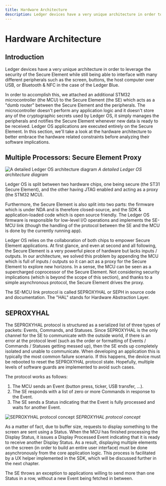 ---
title: Hardware Architecture
description: Ledger devices have a very unique architecture in order to leverage the security of the Secure Element while still being able to interface with many different peripherals such as the screen, buttons, the host computer over USB, or Bluetooth & NFC.
---

# Hardware Architecture

## Introduction

Ledger devices have a very unique architecture in order to leverage the security of the Secure Element while still being able to interface with many different peripherals such as the screen, buttons, the host computer over USB, or Bluetooth & NFC in the case of the Ledger Blue.

In order to accomplish this, we attached an additional STM32 microcontroller (the MCU) to the Secure Element (the SE) which acts as a "dumb router" between the Secure Element and the peripherals. The microcontroller doesn't perform any application logic and it doesn't store any of the cryptographic secrets used by Ledger OS, it simply manages the peripherals and notifies the Secure Element whenever new data is ready to be received. Ledger OS applications are executed entirely on the Secure Element. In this section, we'll take a look at the hardware architecture to better embrace the hardware related constraints before analyzing their software implications.

## Multiple Processors: Secure Element Proxy

![A detailed Ledger OS architecture diagram](/device-app/bolos_architecture.png)
*A detailed Ledger OS architecture diagram*

Ledger OS is split between two hardware chips, one being secure (the ST31 Secure Element), and the other having JTAG enabled and acting as a proxy (the STM32 MCU).

Furthermore, the Secure Element is also split into two parts: the firmware which is under NDA and is therefore closed-source, and the SDK & application-loaded code which is open source friendly. The Ledger OS firmware is responsible for low-level I/O operations and implements the SE-MCU link (though the handling of the protocol between the SE and the MCU is done by the currently running app).

Ledger OS relies on the collaboration of both chips to empower Secure Element applications. At first glance, and even at second and all following, the Secure Element is a very powerful piece of hardware but lacks inputs / outputs. In our architecture, we solved this problem by appending the MCU which is full of inputs / outputs so it can act as a proxy for the Secure Element to explore new horizons. In a sense, the MCU can be seen as a supercharged coprocessor of the Secure Element. Not considering security implications (which is beyond the scope of this section), and thanks to a simple asynchronous protocol, the Secure Element drives the proxy.

The SE-MCU link protocol is called SEPROXYHAL or SEPH in source code and documentation. The "HAL" stands for Hardware Abstraction Layer.

## SEPROXYHAL

The SEPROXYHAL protocol is structured as a serialized list of three types of packets: Events, Commands, and Statuses. Since SEPROXYHAL is the only channel for the SE to communicate with the outside world, if there is an error at the protocol level (such as the order or formatting of Events / Commands / Statuses getting messed up), then the SE ends up completely isolated and unable to communicate. When developing an application this is typically the most common failure scenario. If this happens, the device must be rebooted to reset the SEPROXYHAL protocol state. Hopefully, multiple levels of software guards are implemented to avoid such cases.

The protocol works as follows:

1.  The MCU sends an Event (button press, ticker, USB transfer, ...).
2.  The SE responds with a list of zero or more Commands in response to the Event.
3.  The SE sends a Status indicating that the Event is fully processed
and waits for another Event.

![SEPROXYHAL protocol concept](/device-app/seproxyhal.png)
*SEPROXYHAL protocol concept*

As a matter of fact, due to buffer size, requests to display something to the screen are sent using a Status. When the MCU has finished processing the Display Status, it issues a Display Processed Event indicating that it is ready to receive another Display Status. As a result, displaying multiple elements on the screen (in order to build an entire user interface) must be done asynchronously from the core application logic. This process is facilitated by a UX helper implemented in the SDK, which will be discussed further in the next chapter.

The SE throws an exception to applications willing to send more than one Status in a row, without a new Event being fetched in between.

